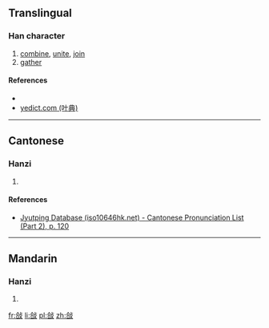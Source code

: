 ==Translingual==

===Han character===
{{Han char|rn=66|rad=攴|as=06|sn=10|four=8164<sub>7</sub>|canj=人口卜水 (ORYE)|ids=⿰[[合]][[攴]]}}

# [[combine]], [[unite]], [[join]]
# [[gather]]

====References====
* {{Han ref|kx=0470.080|dkj=13173|dj=0820.140|hdz=21456.050|uh=6546|ud=25926|bh=D1CE|bd=53710}}
*[http://yedict.com/htm/65/6546.htm yedict.com (叶典)]

----

==Cantonese==

===Hanzi===
{{yue-hanzi|jyut=[[hap6]]|y=hap6}}

# {{defn|lang=yue|sort=攴06}}

====References====
*[http://www.iso10646hk.net/jp/document/download.jsp Jyutping Database (iso10646hk.net) - Cantonese Pronunciation List (Part 2), p. 120]

----

==Mandarin==

===Hanzi===
{{cmn-hanzi|pin=[[hé]] ([[he2]])|wg=ho<sup>2</sup>}}

# {{defn|lang=cmn|sort=攴06}}

[[fr:敆]]
[[li:敆]]
[[pl:敆]]
[[zh:敆]]